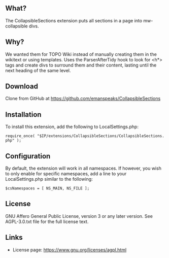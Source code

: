 <!-- README -->

== What? ==

The CollapsibleSections extension puts all sections in a page into mw-collapsible divs.

== Why? ==

We wanted them for TOPO Wiki instead of manually creating them in the wikitext or using templates.  Uses the ParserAfterTidy hook to look for <h*> tags and create divs to surround them and their content, lasting until the next heading of the same level.

== Download ==

Clone from GitHub at https://github.com/emanspeaks/CollapsibleSections

== Installation ==

To install this extension, add the following to LocalSettings.php:

 require_once( "$IP/extensions/CollapsibleSections/CollapsibleSections.php" );
 
== Configuration ==

By default, the extension will work in all namespaces.  If however, you wish to only enable for specific namespaces, add a line to your LocalSettings.php similar to the following:

 $csNamespaces = [ NS_MAIN, NS_FILE ];

== License ==

GNU Affero General Public License, version 3 or any later version. See AGPL-3.0.txt file for the
full license text.

== Links ==

* License page:   https://www.gnu.org/licenses/agpl.html

<!-- end of file -->
